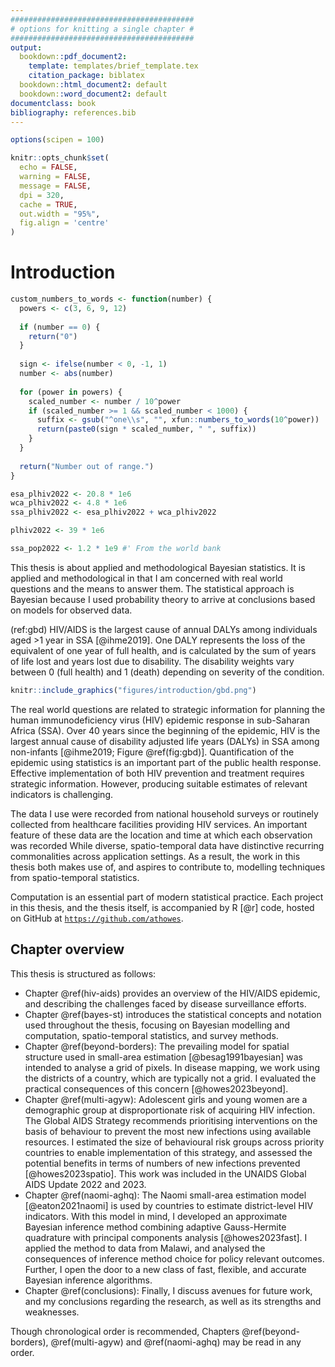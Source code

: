 ```yaml
---
#########################################
# options for knitting a single chapter #
#########################################
output:
  bookdown::pdf_document2:
    template: templates/brief_template.tex
    citation_package: biblatex
  bookdown::html_document2: default
  bookdown::word_document2: default
documentclass: book
bibliography: references.bib
---
```


```r
options(scipen = 100)

knitr::opts_chunk$set(
  echo = FALSE,
  warning = FALSE,
  message = FALSE,
  dpi = 320,
  cache = TRUE,
  out.width = "95%",
  fig.align = 'centre'
)
```

# Introduction
\adjustmtc
\markboth{Introduction}{}
<!-- For PDF output, include these two LaTeX commands after unnumbered chapter headings, otherwise the mini table of contents and the running header will show the previous chapter -->

```r
custom_numbers_to_words <- function(number) {
  powers <- c(3, 6, 9, 12)
  
  if (number == 0) {
    return("0")
  }
  
  sign <- ifelse(number < 0, -1, 1)
  number <- abs(number)
  
  for (power in powers) {
    scaled_number <- number / 10^power
    if (scaled_number >= 1 && scaled_number < 1000) {
      suffix <- gsub("^one\\s", "", xfun::numbers_to_words(10^power))
      return(paste0(sign * scaled_number, " ", suffix))
    }
  }
  
  return("Number out of range.")
}

esa_plhiv2022 <- 20.8 * 1e6
wca_plhiv2022 <- 4.8 * 1e6
ssa_plhiv2022 <- esa_plhiv2022 + wca_plhiv2022

plhiv2022 <- 39 * 1e6

ssa_pop2022 <- 1.2 * 1e9 #' From the world bank
```

This thesis is about applied and methodological Bayesian statistics.
It is applied and methodological in that I am concerned with real world questions and the means to answer them.
The statistical approach is Bayesian because I used probability theory to arrive at conclusions based on models for observed data.

(ref:gbd) HIV/AIDS is the largest cause of annual DALYs among individuals aged >1 year in SSA [@ihme2019]. One DALY represents the loss of the equivalent of one year of full health, and is calculated by the sum of years of life lost and years lost due to disability. The disability weights vary between 0 (full health) and 1 (death) depending on severity of the condition.

```r
knitr::include_graphics("figures/introduction/gbd.png")
```

The real world questions are related to strategic information for planning the human immunodeficiency virus (HIV) epidemic response in sub-Saharan Africa (SSA).
Over 40 years since the beginning of the epidemic, HIV is the largest annual cause of disability adjusted life years (DALYs) in SSA among non-infants [@ihme2019; Figure \@ref(fig:gbd)].
Quantification of the epidemic using statistics is an important part of the public health response.
Effective implementation of both HIV prevention and treatment requires strategic information.
However, producing suitable estimates of relevant indicators is challenging.

The data I use were recorded from national household surveys or routinely collected from healthcare facilities providing HIV services.
An important feature of these data are the location and time at which each observation was recorded
While diverse, spatio-temporal data have distinctive recurring commonalities across application settings.
As a result, the work in this thesis both makes use of, and aspires to contribute to, modelling techniques from spatio-temporal statistics.

Computation is an essential part of modern statistical practice.
Each project in this thesis, and the thesis itself, is accompanied by R [@r] code, hosted on GitHub at [`https://github.com/athowes`](https://github.com/athowes).

## Chapter overview

This thesis is structured as follows:

* Chapter \@ref(hiv-aids) provides an overview of the HIV/AIDS epidemic, and describing the challenges faced by disease surveillance efforts.
* Chapter \@ref(bayes-st) introduces the statistical concepts and notation used throughout the thesis, focusing on Bayesian modelling and computation, spatio-temporal statistics, and survey methods.
* Chapter \@ref(beyond-borders): The prevailing model for spatial structure used in small-area estimation [@besag1991bayesian] was intended to analyse a grid of pixels.
In disease mapping, we work using the districts of a country, which are typically not a grid.
I evaluated the practical consequences of this concern [@howes2023beyond].
* Chapter \@ref(multi-agyw): Adolescent girls and young women are a demographic group at disproportionate risk of acquiring HIV infection.
The Global AIDS Strategy recommends prioritising interventions on the basis of behaviour to prevent the most new infections using available resources.
I estimated the size of behavioural risk groups across priority countries to enable implementation of this strategy, and assessed the potential benefits in terms of numbers of new infections prevented [@howes2023spatio].
This work was included in the UNAIDS Global AIDS Update 2022 and 2023.
* Chapter \@ref(naomi-aghq): The Naomi small-area estimation model [@eaton2021naomi] is used by countries to estimate district-level HIV indicators.
With this model in mind, I developed an approximate Bayesian inference method combining adaptive Gauss-Hermite quadrature with principal components analysis [@howes2023fast].
I applied the method to data from Malawi, and analysed the consequences of inference method choice for policy relevant outcomes.
Further, I open the door to a new class of fast, flexible, and accurate Bayesian inference algorithms.
* Chapter \@ref(conclusions): Finally, I discuss avenues for future work, and my conclusions regarding the research, as well as its strengths and weaknesses.

Though chronological order is recommended, Chapters \@ref(beyond-borders), \@ref(multi-agyw) and \@ref(naomi-aghq) may be read in any order.
